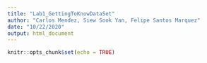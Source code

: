 ```yaml
---
title: "Lab1_GettingToKnowDataSet"
author: "Carlos Mendez, Siew Sook Yan, Felipe Santos Marquez"
date: "10/22/2020"
output: html_document
---
```


```r
knitr::opts_chunk$set(echo = TRUE)
```


